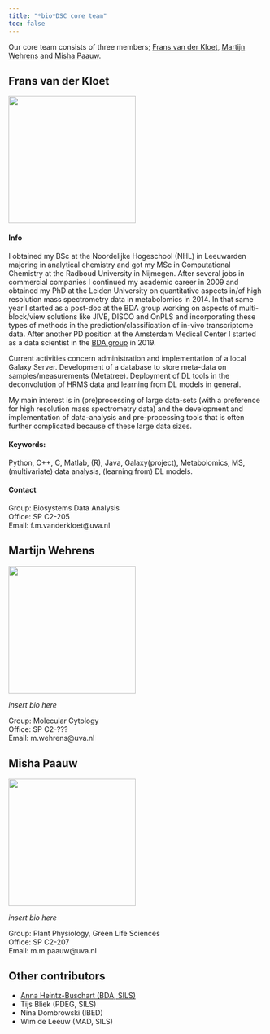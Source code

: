 ```yaml
---
title: "*bio*DSC core team"
toc: false
---
```


Our core team consists of three members; [Frans van der Kloet](#frans), [Martijn Wehrens](#martijn) and [Misha Paauw](#misha). 

<a name="frans"></a>

## Frans van der Kloet

<img src="images/frans.png" width="250" height="250" />

#### Info

I obtained my BSc at the Noordelijke Hogeschool (NHL) in Leeuwarden majoring in analytical chemistry and got my MSc in Computational Chemistry at the Radboud University in Nijmegen. After several jobs in commercial companies I continued my academic career in 2009 and obtained my PhD at the Leiden University on quantitative aspects in/of high resolution mass spectrometry data in metabolomics in 2014. In that same year I started as a post-doc at the BDA group working on aspects of multi-block/view solutions like JIVE, DISCO and OnPLS and incorporating these types of methods in the prediction/classification of in-vivo transcriptome data. After another PD position at the Amsterdam Medical Center I started as a data scientist in the [BDA group](https://bdagroup.nl){target="_blank"} in 2019. 

Current activities concern administration and implementation of a local Galaxy Server. Development of a database to store meta-data on samples/measurements (Metatree). Deployment of DL tools in the deconvolution of HRMS data and learning from DL models in general.

My main interest is in (pre)processing of large data-sets (with a preference for high resolution mass spectrometry data) and the development and implementation of data-analysis and pre-processing tools that is often further complicated because of these large data sizes.

#### Keywords:
Python, C++, C, Matlab, (R), Java, Galaxy(project), Metabolomics, MS, (multivariate) data analysis, (learning from) DL models.

#### Contact
Group: Biosystems Data Analysis  
Office: SP C2-205  
Email: f.m.vanderkloet@uva.nl  

<a name="martijn"></a>

## Martijn Wehrens

<img src="images/Martijn-Wehrens-300x300.jpg" width="250" height="250" />


*insert bio here*

Group: Molecular Cytology  
Office: SP C2-???  
Email: m.wehrens@uva.nl  

<a name="misha"></a>

## Misha Paauw

<img src="images/Misha-Paauw-300x300.jpg" width="250" height="250" />


*insert bio here*

Group: Plant Physiology, Green Life Sciences  
Office: SP C2-207  
Email: m.m.paauw@uva.nl  

## Other contributors

- [Anna Heintz-Buschart (BDA, SILS)](https://bdagroup.nl/?employee=anna-heintz-buschart){target="_blank"}
- Tijs Bliek (PDEG, SILS)
- Nina Dombrowski (IBED)
- Wim de Leeuw (MAD, SILS)